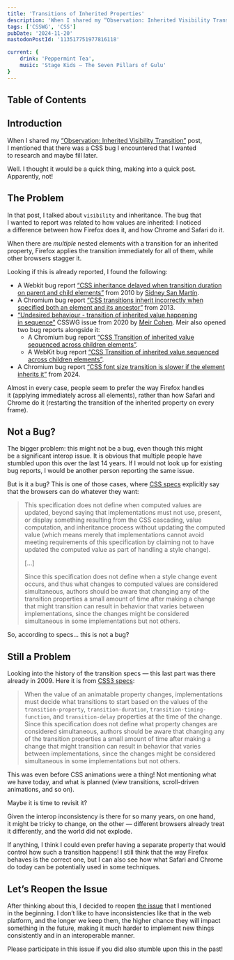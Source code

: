 ```yaml
---
title: 'Transitions of Inherited Properties'
description: 'When I shared my “Observation: Inherited Visibility Transition” post, I mentioned that there was a CSS bug I encountered that I wanted to research and maybe fill later. Well. I thought it would be a quick thing, making into a quick post. Apparently, not!'
tags: ['CSSWG', 'CSS']
pubDate: '2024-11-20'
mastodonPostId: '113517751977816118'

current: {
	drink: 'Peppermint Tea',
	music: 'Stage Kids — The Seven Pillars of Gulu'
}
---
```


## Table of Contents

## Introduction

When I shared my [“Observation: Inherited Visibility Transition”](/inherited-visibility-transition/) post, I mentioned that there was a CSS bug I encountered that I wanted to research and maybe fill later.

Well. I thought it would be a quick thing, making into a quick post. Apparently, not!

## The Problem

In that post, I talked about `visibility` and inheritance. The bug that I wanted to report was related to how values are inherited: I noticed a difference between how Firefox does it, and how Chrome and Safari do it.

When there are _multiple_ nested elements with a transition for an inherited property, Firefox applies the transition immediately for all of them, while other browsers stagger it.

Looking if this is already reported, I found the following:

- A Webkit bug report [“CSS inheritance delayed when transition duration on parent and child elements”](https://bugs.webkit.org/show_bug.cgi?id=46041) from 2010 by [Sidney San Martín](https://s4y.us/).
- A Chromium bug report [“CSS transitions inherit incorrectly when specified both an element and its ancestor”](https://issues.chromium.org/issues/40337057) from 2013.
- [“Undesired behaviour - transition of inherited value happening in sequence”](https://github.com/w3c/csswg-drafts/issues/5324) CSSWG issue from 2020 by [Meir Cohen](https://github.com/meirkoen). Meir also opened two bug reports alongside it:
	- A Chromium bug report [“CSS Transition of inherited value sequenced across children elements”](https://issues.chromium.org/issues/40709392).
	- A WebKit bug report [“CSS Transition of inherited value sequenced across children elements”](https://bugs.webkit.org/show_bug.cgi?id=214352).
- A Chromium bug report [“CSS font size transition is slower if the element inherits it”](https://issues.chromium.org/issues/353738500) from 2024.

Almost in every case, people seem to prefer the way Firefox handles it (applying immediately across all elements), rather than how Safari and Chrome do it (restarting the transition of the inherited property on every frame).

## Not a Bug?

The bigger problem: this might not be a bug, even though this might be a significant interop issue. It is obvious that multiple people have stumbled upon this over the last 14 years. If I would not look up for existing bug reports, I would be another person reporting the same issue.

But is it a bug? This is one of those cases, where [CSS specs](https://drafts.csswg.org/css-transitions/#starting) explicitly say that the browsers can do whatever they want:

> This specification does not define when computed values are updated, beyond saying that implementations must not use, present, or display something resulting from the CSS cascading, value computation, and inheritance process without updating the computed value (which means merely that implementations cannot avoid meeting requirements of this specification by claiming not to have updated the computed value as part of handling a style change).
>
> […]
>
> Since this specification does not define when a style change event occurs, and thus what changes to computed values are considered simultaneous, authors should be aware that changing any of the transition properties a small amount of time after making a change that might transition can result in behavior that varies between implementations, since the changes might be considered simultaneous in some implementations but not others.

So, according to specs… this is not a bug?

## Still a Problem

Looking into the history of the transition specs — this last part was there already in 2009. Here it is from [CSS3 specs](https://www.w3.org/TR/2009/WD-css3-transitions-20091201/#starting):

> When the value of an animatable property changes, implementations must decide what transitions to start based on the values of the `transition-property`, `transition-duration`, `transition-timing-function`, and `transition-delay` properties at the time of the change. Since this specification does not define what property changes are considered simultaneous, authors should be aware that changing any of the transition properties a small amount of time after making a change that might transition can result in behavior that varies between implementations, since the changes might be considered simultaneous in some implementations but not others.

This was even before CSS animations were a thing! Not mentioning what we have today, and what is planned (view transitions, scroll-driven animations, and so on).

Maybe it is time to revisit it?

Given the interop inconsistency is there for so many years, on one hand, it might be tricky to change, on the other — different browsers already treat it differently, and the world did not explode.

If anything, I think I could even prefer having a separate property that would control how such a transition happens! I still think that the way Firefox behaves is the correct one, but I can also see how what Safari and Chrome do today can be potentially used in some techniques.

## Let’s Reopen the Issue

After thinking about this, I decided to reopen [the issue](https://github.com/w3c/csswg-drafts/issues/5324) that I mentioned in the beginning. I don’t like to have inconsistencies like that in the web platform, and the longer we keep them, the higher chance they will impact something in the future, making it much harder to implement new things consistently and in an interoperable manner.

Please participate in this issue if you did also stumble upon this in the past!
